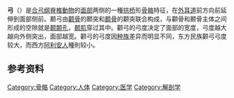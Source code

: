 {{Merge|颧骨颧弓|discuss=Talk:颧弓#請求與颧骨颧弓合併|time=2021-12-25T12:08:57+00:00}}
'''{{Zy|顴|ㄑㄩㄢˊ}}弓'''（{{lang-en|zygomatic arch|lk=on}}）是[[合弓纲|合弓纲]][[脊椎動物|脊椎動物]]的[[面部|面部]]两侧的一種[[拱桥|拱桥]]形[[骨骼|骨骼]]特征，在[[外耳道|外耳道]]前方向前延伸到面部侧前。颞弓由[[颧骨|颧骨]]的颞突和[[颞骨|颞骨]]的颧突联合构成，与颧骨和颞骨主体之间形成的空隙就是[[颞颥孔|颞颥孔]]，[[颞肌|颞肌]]穿过其中。颧弓的弓度决定了面部的宽度，弓度越大越向外侧突出，面部越宽。颧弓的弓度因[[种族|种族]]差异而明显不同，东方民族颧弓弓度较大，而西方[[阿利安人|阿利安人]]種則较小。

== 参考资料 ==



[[Category:骨骼|Category:骨骼]]
[[Category:人体|Category:人体]]

[[Category:医学|Category:医学]]
[[Category:解剖学|Category:解剖学]]
